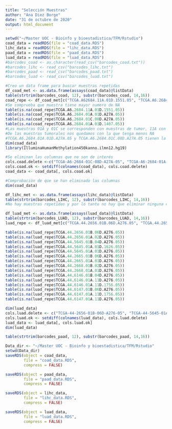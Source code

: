 ---
title: "Selección Muestras"
author: "Ana Diez Borge"
date: "31 de octubre de 2020"
output: html_document
---

```{r Cargamos datos}
setwd("~/Master UOC - Bioinfo y bioestadistica/TFM/Rstudio")
coad_data = readRDS(file = "coad_data.RDS")
lihc_data = readRDS(file = "lihc_data.RDS")
paad_data = readRDS(file = "paad_data.RDS")
luad_data = readRDS(file = "luad_data.RDS")
#barcodes_coad <- as.character(read_csv("barcodes_coad.txt"))
#barcodes_lihc <- read_csv("barcodes_lihc.txt")
#barcodes_paad <- read_csv("barcodes_paad.txt")
#barcodes_luad <- read_csv("barcodes_luad.txt")
```

```{r seleccion muestras coad}
#Creo un data frame para buscar muestras repetidas
df_coad_met <- as.data.frame(assays(coad_data)@listData)
table(strtrim(barcodes_coad, 12), substr(barcodes_coad, 14,16))
coad_repe <- df_coad_met[c("TCGA.A62684.11A.01D.1551.05", "TCGA.A6.2684.01A.01D.A27A.05", "TCGA.A6.2684.01C.08D.A27A.05","TCGA.A6.2684.01A.01D.1407.05")]
#Se comprueba que muestra tiene mayor numero de NA
table(is.na(coad_repe$TCGA.A6.2684.11A.01D.1551.05))
table(is.na(coad_repe$TCGA.A6.2684.01A.01D.A27A.05))
table(is.na(coad_repe$TCGA.A6.2684.01C.08D.A27A.05))
table(is.na(coad_repe$TCGA.A6.2684.01A.01D.1407.05))
#Las muestras 01A y 01C se corresponden con muestras de tumor, 11A con muestra de tejido normal
#De las muestras tumorales nos quedamos con la que tenga menos NA
#TCGA.A6.2684.01A.01D.A27A.05 y TCGA.A6.2684.01C.08D.A27A.05 tienen la misma información, elijo la primera (TCGA.A6.2684.01A.01D.A27A.05), ya que la letra "A" y "c" indican el Orden de la muestra en una secuencia de muestras, siendo A el primer vial y C el tercero. Debido a que le resto de muestras son 01A y para evitar posibles efectos por lote, selecciono como muestra tumoral "TCGA.A6.2684.01A.01D.A27A.05"
dim(coad_data)
library(IlluminaHumanMethylation450kanno.ilmn12.hg19)

#Se eliminan las columnas que no son de interés
cols.coad.delete <-c("TCGA-A6-2684-01C-08D-A27A-05", "TCGA-A6-2684-01A-01D-1407-05")
cols.coad.ok <- setdiff(colnames(coad_data), cols.coad.delete)
coad_data <- coad_data[, cols.coad.ok]

#Comprobación de que se han eliminado las columnas
dim(coad_data)
```


```{r seleccion muestras lihc}
df_lihc_met <- as.data.frame(assays(lihc_data)@listData)
table(strtrim(barcodes_LIHC, 12), substr(barcodes_LIHC, 14,16))
#No hay muestras repetidas y por lo tanto no hay que eliminar ninguna columna
```

```{r seleccion muestras luad}
df_luad_met <- as.data.frame(assays(luad_data)@listData)
table(strtrim(barcodes_LUAD, 12), substr(barcodes_LUAD, 14,16))
luad_repe <- df_luad_met[c("TCGA.44.2656.01B.06D.A276.05", "TCGA.44.2656.01A.02D.A276.05", "TCGA.44.5645.01B.04D.A276.05","TCGA.44.5645.01A.01D.1626.05", "TCGA.44.5645.01A.01D.A276.05", "TCGA.44.2665.01B.06D.A276.05", "TCGA.44.2665.01A.01D.A276.05", "TCGA.44.2668.01B.02D.A276.05", "TCGA.44.2668.01A.01D.A276.05", "TCGA.44.6146.01B.04D.A276.05","TCGA.44.6146.01A.11D.A276.05", "TCGA.44.6146.01A.11D.1756.05", "TCGA.44.6147.01B.06D.A276.05", "TCGA.44.6147.01A.11D.1756.05", "TCGA.44.6147.01A.11D.A276.05")]

table(is.na(luad_repe$TCGA.44.2656.01B.06D.A276.05))
table(is.na(luad_repe$TCGA.44.2656.01A.02D.A276.05))
table(is.na(luad_repe$TCGA.44.5645.01B.04D.A276.05))
table(is.na(luad_repe$TCGA.44.5645.01A.01D.1626.05))
table(is.na(luad_repe$TCGA.44.5645.01A.01D.A276.05))
table(is.na(luad_repe$TCGA.44.2665.01B.06D.A276.05))
table(is.na(luad_repe$TCGA.44.2665.01A.01D.A276.05))
table(is.na(luad_repe$TCGA.44.2668.01B.02D.A276.05))
table(is.na(luad_repe$TCGA.44.2668.01A.01D.A276.05))
table(is.na(luad_repe$TCGA.44.6146.01B.04D.A276.05))
table(is.na(luad_repe$TCGA.44.6146.01A.11D.A276.05))
table(is.na(luad_repe$TCGA.44.6146.01A.11D.1756.05))
table(is.na(luad_repe$TCGA.44.6147.01B.06D.A276.05))
table(is.na(luad_repe$TCGA.44.6147.01A.11D.1756.05))
table(is.na(luad_repe$TCGA.44.6147.01A.11D.A276.05))

dim(luad_data)
cols.luad.delete <- c("TCGA-44-2656-01B-06D-A276-05", "TCGA-44-5645-01A-01D-1626-05", "TCGA-44-5645-01B-04D-A276-05","TCGA-44-2665-01B-06D-A276-05", "TCGA-44-2668-01B-02D-A276-05", "TCGA-44-6146-01B-04D-A276-05", "TCGA-44-6146-01A-11D-1756-05", "TCGA-44-6147-01B-06D-A276-05", "TCGA-44-6147-01A-11D-A276-05")
cols.luad.ok <- setdiff(colnames(luad_data), cols.luad.delete)
luad_data <- luad_data[, cols.luad.ok]
dim(luad_data)
```


```{r muestras duplicadas paad}
table(strtrim(barcodes_paad, 12), substr(barcodes_paad, 14,16))
```

```{r Guardamos los datos actualizados sin las muestras repetidas}
Data_dir <- "~/Master UOC - Bioinfo y bioestadistica/TFM/Rstudio"
setwd(Data_dir)
saveRDS(object = coad_data,
        file = "coad_data.RDS",
        compress = FALSE)

saveRDS(object = paad_data,
        file = "paad_data.RDS",
        compress = FALSE)

saveRDS(object = lihc_data,
        file = "lihc_data.RDS",
        compress = FALSE)

saveRDS(object = luad_data,
        file = "luad_data.RDS",
        compress = FALSE)

```



